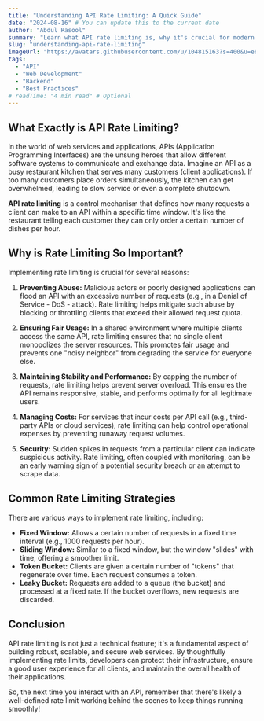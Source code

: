 ```yaml
---
title: "Understanding API Rate Limiting: A Quick Guide"
date: "2024-08-16" # You can update this to the current date
author: "Abdul Rasool"
summary: "Learn what API rate limiting is, why it's crucial for modern web services, and how it helps maintain stability and fairness."
slug: "understanding-api-rate-limiting"
imageUrl: "https://avatars.githubusercontent.com/u/104815163?s=400&u=e857de2d445ef124f65850112c2b451f3d1205f8&v=4" # Suggested image path
tags:
  - "API"
  - "Web Development"
  - "Backend"
  - "Best Practices"
# readTime: "4 min read" # Optional
---
```


## What Exactly is API Rate Limiting?

In the world of web services and applications, APIs (Application Programming Interfaces) are the unsung heroes that allow different software systems to communicate and exchange data. Imagine an API as a busy restaurant kitchen that serves many customers (client applications). If too many customers place orders simultaneously, the kitchen can get overwhelmed, leading to slow service or even a complete shutdown.

**API rate limiting** is a control mechanism that defines how many requests a client can make to an API within a specific time window. It's like the restaurant telling each customer they can only order a certain number of dishes per hour.

## Why is Rate Limiting So Important?

Implementing rate limiting is crucial for several reasons:

1.  **Preventing Abuse:** Malicious actors or poorly designed applications can flood an API with an excessive number of requests (e.g., in a Denial of Service - DoS - attack). Rate limiting helps mitigate such abuse by blocking or throttling clients that exceed their allowed request quota.

2.  **Ensuring Fair Usage:** In a shared environment where multiple clients access the same API, rate limiting ensures that no single client monopolizes the server resources. This promotes fair usage and prevents one "noisy neighbor" from degrading the service for everyone else.

3.  **Maintaining Stability and Performance:** By capping the number of requests, rate limiting helps prevent server overload. This ensures the API remains responsive, stable, and performs optimally for all legitimate users.

4.  **Managing Costs:** For services that incur costs per API call (e.g., third-party APIs or cloud services), rate limiting can help control operational expenses by preventing runaway request volumes.

5.  **Security:** Sudden spikes in requests from a particular client can indicate suspicious activity. Rate limiting, often coupled with monitoring, can be an early warning sign of a potential security breach or an attempt to scrape data.

## Common Rate Limiting Strategies

There are various ways to implement rate limiting, including:

*   **Fixed Window:** Allows a certain number of requests in a fixed time interval (e.g., 1000 requests per hour).
*   **Sliding Window:** Similar to a fixed window, but the window "slides" with time, offering a smoother limit.
*   **Token Bucket:** Clients are given a certain number of "tokens" that regenerate over time. Each request consumes a token.
*   **Leaky Bucket:** Requests are added to a queue (the bucket) and processed at a fixed rate. If the bucket overflows, new requests are discarded.

## Conclusion

API rate limiting is not just a technical feature; it's a fundamental aspect of building robust, scalable, and secure web services. By thoughtfully implementing rate limits, developers can protect their infrastructure, ensure a good user experience for all clients, and maintain the overall health of their applications.

So, the next time you interact with an API, remember that there's likely a well-defined rate limit working behind the scenes to keep things running smoothly!

